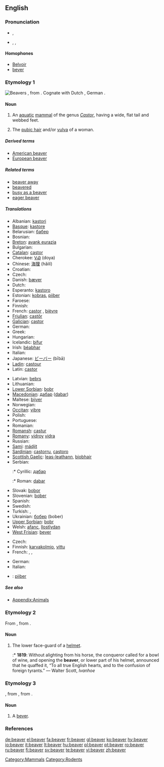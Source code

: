 {{wikipedia}}
==English==

===Pronunciation===
* {{a|RP}} {{IPA|/ˈbiːvə/}}, {{SAMPA|/"bi:v@/}}
* {{a|US}} {{enPR|bēʹvər}}, {{IPA|/ˈbiːvɚ/}}, {{SAMPA|/"bi:v@`/}}
*: {{rhymes|iːvə(r)}}

====Homophones====
* [[Belvoir]]<!--sic-->
* [[bever]]

===Etymology 1===
[[Image:Biber-drawing.jpg|thumb|Beavers]]
{{OE.}} {{term|beofor|lang=ang}}, from {{PG.}}. Cognate with Dutch {{term|bever|lang=nl}}, German {{term|Biber|lang=de}}.

====Noun====
{{en-noun|pl2=beaver}}

# An [[aquatic]] [[mammal]] of the genus ''[[Castor]]'', having a wide, flat tail and webbed feet.
# {{context|coarse|slang}} The [[pubic hair]] and/or [[vulva]] of a woman.

=====Derived terms=====
* [[American beaver]]
* [[European beaver]]

=====Related terms=====
* [[beaver away]]
* [[beavered]]
* [[busy as a beaver]]
* [[eager beaver]]

=====Translations=====
{{trans-top|aquatic mammal}}
* Albanian: [[kastori]]
* [[Basque]]: [[kastore]]
* Belarusian: [[бабер]] {{m}}
* Bosnian: {{t-|bs|dabar|m}}
* [[Breton]]: [[avank eurazia]]
* Bulgarian: {{t+|bg|бобър|m|tr=bober|sc=Cyrl}}
* [[Catalan]]: [[castor]]
* Cherokee: [[ᏙᏯ]] (doya)
* Chinese: [[海狸]] (hǎilí)
* Croatian: {{t+|hr|dabar|m}}
* Czech: {{t+|cs|bobr|m}}
* Danish: [[bæver]]
* Dutch: {{t+|nl|bever|m}}
* Esperanto: [[kastoro]]
* Estonian: [[kobras]], [[piiber]] {{qualifier|archaic}}
* Faroese: {{t-|fo|bævur|m|xs=Faroese}}
* Finnish: {{t+|fi|majava}}
* French: [[castor]] {{m}}, [[bièvre]] {{m}} {{qualifier|archaic}}
* [[Friulian]]: [[castôr]]
* [[Galician]]: [[castor]]
* German: {{t+|de|Biber|m}}
* Greek: {{t+|el|κάστορας|m|sc=Grek}}
* Hungarian: {{t+|hu|hód}}
* Icelandic: [[bifur]]
* Irish: [[béabhar]]
* Italian: {{t+|it|castoro|m}}
* Japanese: [[ビーバー]] (bībā)
* [[Ladin]]: [[castour]]
* Latin: [[castor]] {{m}} <!--do not put the scientific name here-->
{{trans-mid}}
* Latvian: [[bebrs]] {{m}}
* Lithuanian: {{t+|lt|bebras|m|xs=Lithuanian}}
* [[Lower Sorbian]]: [[bobr]]
* [[Macedonian]]: [[дабар]] ([[dabar]]) {{m}}
* Maltese: [[bijver]] {{m}}
* Norwegian: {{t+|no|bever|m}}
* [[Occitan]]: [[vibre]]
* Polish: {{t+|pl|bóbr|m}}
* Portuguese: {{t-|pt|castor|m}}
* Romanian: {{t-|ro|castor}}
* [[Romansh]]: [[castur]]
* [[Romany]]: [[vidroy]] {{m}} [[vidra]] {{f}}
* Russian: {{t+|ru|бобр|m|tr=bobr|sc=Cyrl}}
* [[Sami]]: [[mádjit]]
* [[Sardinian]]: [[castorru]], [[castoro]]
* [[Scottish Gaelic]]: [[leas-leathann]], [[biobhair]]
* Serbian:
*:* Cyrillic: [[дабар]] {{m}}
*:* Roman: [[dabar]] {{m}}
* Slovak: [[bobor]] {{m}}
* Slovenian: [[bober]] {{m}}
* Spanish: {{t-|es|castor|m}}
* Swedish: {{t+|sv|bäver}}
* Turkish: {{t+|tr|kastor}}, {{t+|tr|kunduz}}
* Ukrainian: [[бобер]] (bober) {{m}}
* [[Upper Sorbian]]: [[bobr]]
* Welsh: [[afanc]], [[llostlydan]]
* [[West Frisian]]: [[bever]]
{{trans-bottom}}

{{trans-top|coarse slang: pubic hair/vulva of a woman}}
* Czech: {{t+|cs|bobr|m}}
* Finnish: [[karvakolmio]], [[vittu]]
* French: {{t+|fr|chatte|f}}, {{t+|fr|foufoune|f|alt=(fou)foune}}, {{t+|fr|minou|m}}
{{trans-mid}}
* German: {{t+|de|Bär}}
* Italian: {{t+|it|figa|f}}
{{trans-bottom}}

{{checktrans-top}}
* {{ttbc|Estonian}}: [[piiber]] {{i|in sexual sense?}}
{{checktrans-bottom}}

=====See also=====
* [[Appendix:Animals]]

===Etymology 2===
From {{OF.}} {{term|baviere|lang=fro||child's bib}}, from {{term|baver||slaver|lang=fro}}.

====Noun====
{{en-noun}}

# {{context|obsolete|_|except|_|historical|_|or in|_|heraldry}} The lower face-guard of a [[helmet]].
#:* '''1819''': Without alighting from his horse, the conqueror called for a bowl of wine, and opening the '''beaver''', or lower part of his helmet, announced that he quaffed it, “To all true English hearts, and to the confusion of foreign tyrants.” — Walter Scott, ''Ivanhoe''

===Etymology 3===
{{AF.}}, from {{OF.}} {{term|beivre|lang=fro}}, from {{L.}} {{term|bibere||to drink|lang=la}}.

====Noun====
{{en-noun}}

# A [[bever]].

===References===
{{R:Heraldry 1862}}
{{commons}}

[[Category:Mammals]]
[[Category:Rodents]]

[[de:beaver]]
[[el:beaver]]
[[fa:beaver]]
[[fr:beaver]]
[[gl:beaver]]
[[ko:beaver]]
[[hy:beaver]]
[[io:beaver]]
[[it:beaver]]
[[lt:beaver]]
[[hu:beaver]]
[[pl:beaver]]
[[pt:beaver]]
[[ro:beaver]]
[[ru:beaver]]
[[fi:beaver]]
[[sv:beaver]]
[[te:beaver]]
[[vi:beaver]]
[[zh:beaver]]